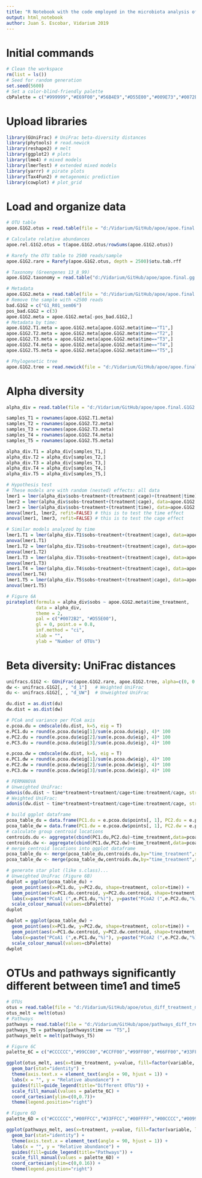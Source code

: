 ---
title: "R Notebook with the code employed in the microbiota analysis of the following paper: Green Coffee Extract Improves Cardiometabolic Parameters and Modulates Gut Microbiota in High-Fat-Diet-Fed ApoE-/- Mice; doi:10.3390/nu11030497"
output: html_notebook
author: Juan S. Escobar, Vidarium 2019
---

# Initial commands
```{r Initial commands}
# Clean the workspace
rm(list = ls())
# Seed for random generation
set.seed(5600)
# Set a color-blind-friendly palette
cbPalette = c("#999999","#E69F00","#56B4E9","#D55E00","#009E73","#0072B2","#F0E442","#CC79A7","#99CC00","#660000")

```

# Upload libraries
```{r Upload libraries}
library(GUniFrac) # UniFrac beta-diversity distances
library(phytools) # read.newick
library(reshape2) # melt
library(ggplot2) # plots
library(lme4) # mixed models
library(lmerTest) # extended mixed models
library(yarrr) # pirate plots
library(Tax4Fun2) # metagenomic prediction
library(cowplot) # plot_grid
```

# Load and organize data
```{r Load datasets}
# OTU table
apoe.G1G2.otus = read.table(file = "d:/Vidarium/GitHub/apoe/apoe.final.G1G2.clean.otus", sep = "\t", row.names = 1, header = T)

# Calculate relative abundances
apoe.rel.G1G2.otus = t(apoe.G1G2.otus/rowSums(apoe.G1G2.otus))

# Rarefy the OTU table to 2500 reads/sample
apoe.G1G2.rare = Rarefy(apoe.G1G2.otus, depth = 2500)$otu.tab.rff

# Taxonomy (Greengenes 13_8_99)
apoe.G1G2.taxonomy = read.table("d:/Vidarium/GitHub/apoe/apoe.final.gg.0.03.cons.taxonomy", sep = "\t", row.names = 1, header = T)

# Metadata
apoe.G1G2.meta = read.table(file = "d:/Vidarium/GitHub/apoe/apoe.final.G1G2.clean.meta", sep = "\t", row.names = 1, header = T)
# Remove the sample with <2500 reads
bad.G1G2 = c("G1_R01_sem06")
pos_bad.G1G2 = c(3)
apoe.G1G2.meta = apoe.G1G2.meta[-pos_bad.G1G2,]
# Metadata by time:
apoe.G1G2.T1.meta = apoe.G1G2.meta[apoe.G1G2.meta$time=="T1",]
apoe.G1G2.T2.meta = apoe.G1G2.meta[apoe.G1G2.meta$time=="T2",]
apoe.G1G2.T3.meta = apoe.G1G2.meta[apoe.G1G2.meta$time=="T3",]
apoe.G1G2.T4.meta = apoe.G1G2.meta[apoe.G1G2.meta$time=="T4",]
apoe.G1G2.T5.meta = apoe.G1G2.meta[apoe.G1G2.meta$time=="T5",]

# Phylogenetic tree
apoe.G1G2.tree = read.newick(file = "d:/Vidarium/GitHub/apoe/apoe.final.0.03.rep.G1G2.phylip.clean.tre")
```

# Alpha diversity
```{r}
alpha_div = read.table(file = "d:/Vidarium/GitHub/apoe/apoe.final.G1G2.clean.groups.summary", sep = "\t", header = T, row.names = 2)

samples_T1 = rownames(apoe.G1G2.T1.meta)
samples_T2 = rownames(apoe.G1G2.T2.meta)
samples_T3 = rownames(apoe.G1G2.T3.meta)
samples_T4 = rownames(apoe.G1G2.T4.meta)
samples_T5 = rownames(apoe.G1G2.T5.meta)

alpha_div.T1 = alpha_div[samples_T1,]
alpha_div.T2 = alpha_div[samples_T2,]
alpha_div.T3 = alpha_div[samples_T3,]
alpha_div.T4 = alpha_div[samples_T4,]
alpha_div.T5 = alpha_div[samples_T5,]

# Hypothesis test
# These models are with random (nested) effects: all data
lmer1 = lmer(alpha_div$sobs~treatment+(treatment|cage)+(treatment|time), data=apoe.G1G2.meta)
lmer2 = lmer(alpha_div$sobs~treatment+(treatment|cage), data=apoe.G1G2.meta)
lmer3 = lmer(alpha_div$sobs~treatment+(treatment|time), data=apoe.G1G2.meta)
anova(lmer1, lmer2, refit=FALSE) # this is to test the time effect
anova(lmer1, lmer3, refit=FALSE) # this is to test the cage effect

# Similar models analyzed by time
lmer1.T1 = lmer(alpha_div.T1$sobs~treatment+(treatment|cage), data=apoe.G1G2.T1.meta)
anova(lmer1.T1)
lmer1.T2 = lmer(alpha_div.T2$sobs~treatment+(treatment|cage), data=apoe.G1G2.T2.meta)
anova(lmer1.T2)
lmer1.T3 = lmer(alpha_div.T3$sobs~treatment+(treatment|cage), data=apoe.G1G2.T3.meta)
anova(lmer1.T3)
lmer1.T4 = lmer(alpha_div.T4$sobs~treatment+(treatment|cage), data=apoe.G1G2.T4.meta)
anova(lmer1.T4)
lmer1.T5 = lmer(alpha_div.T5$sobs~treatment+(treatment|cage), data=apoe.G1G2.T5.meta)
anova(lmer1.T5)

# Figure 6A
pirateplot(formula = alpha_div$sobs ~ apoe.G1G2.meta$time_treatment,
           data = alpha_div,
           theme = 2,
           pal = c("#0072B2", "#D55E00"),
           gl = 0, point.o = 0.8,
           inf.method = "ci",
           xlab = "",
           ylab = "Number of OTUs")

```

# Beta diversity: UniFrac distances
```{r}
unifracs.G1G2 <- GUniFrac(apoe.G1G2.rare, apoe.G1G2.tree, alpha=c(0, 0.5, 1))$unifracs
dw <- unifracs.G1G2[, , "d_1"]   # Weighted UniFrac
du <- unifracs.G1G2[, , "d_UW"]  # Unweighted UniFrac    

du.dist = as.dist(du)
dw.dist = as.dist(dw)

# PCoA and variance per PCoA axis
e.pcoa.du = cmdscale(du.dist, k=5, eig = T)
e.PC1.du = round(e.pcoa.du$eig[1]/sum(e.pcoa.du$eig), 4)* 100
e.PC2.du = round(e.pcoa.du$eig[2]/sum(e.pcoa.du$eig), 4)* 100
e.PC3.du = round(e.pcoa.du$eig[3]/sum(e.pcoa.du$eig), 4)* 100

e.pcoa.dw = cmdscale(dw.dist, k=5, eig = T)
e.PC1.dw = round(e.pcoa.dw$eig[1]/sum(e.pcoa.dw$eig), 4)* 100
e.PC2.dw = round(e.pcoa.dw$eig[2]/sum(e.pcoa.dw$eig), 4)* 100
e.PC3.dw = round(e.pcoa.dw$eig[3]/sum(e.pcoa.dw$eig), 4)* 100

# PERMANOVA
# Unweighted UniFrac:
adonis(du.dist ~ time*treatment+treatment/cage+time:treatment/cage, strata=apoe.G1G2.meta$cage, data = apoe.G1G2.meta)
# Weighted UniFrac:
adonis(dw.dist ~ time*treatment+treatment/cage+time:treatment/cage, strata=apoe.G1G2.meta$cage, data = apoe.G1G2.meta)

# build ggplot dataframe
pcoa_table_du = data.frame(PC1.du = e.pcoa.du$points[, 1], PC2.du = e.pcoa.du$points[, 2], PC3.du = e.pcoa.du$points[, 3], time = apoe.G1G2.meta$time, treatment = apoe.G1G2.meta$treatment, time_treatment = apoe.G1G2.meta$time_treatment, label = row.names(apoe.G1G2.meta))
pcoa_table_dw = data.frame(PC1.dw = e.pcoa.dw$points[, 1], PC2.dw = e.pcoa.dw$points[, 2], PC3.dw = e.pcoa.dw$points[, 3], time = apoe.G1G2.meta$time, treatment = apoe.G1G2.meta$treatment, time_treatment = apoe.G1G2.meta$time_treatment, label = row.names(apoe.G1G2.meta))
# calculate group centroid locations
centroids.du <- aggregate(cbind(PC1.du,PC2.du)~time_treatment,data=pcoa_table_du,mean)
centroids.dw <- aggregate(cbind(PC1.dw,PC2.dw)~time_treatment,data=pcoa_table_dw,mean)
# merge centroid locations into ggplot dataframe
pcoa_table_du <- merge(pcoa_table_du,centroids.du,by="time_treatment",suffixes=c("",".centroid"))
pcoa_table_dw <- merge(pcoa_table_dw,centroids.dw,by="time_treatment",suffixes=c("",".centroid"))

# generate star plot (like s.class)...
# Unweighted UniFrac (Figure 6B)
duplot = ggplot(pcoa_table_du) +
  geom_point(aes(x=PC1.du, y=PC2.du, shape=treatment, color=time)) +
  geom_point(aes(x=PC1.du.centroid, y=PC2.du.centroid, shape=treatment, color=time, size=1)) +
  labs(x=paste("PCoA1 (",e.PC1.du,"%)"), y=paste("PCoA2 (",e.PC2.du,"%)")) +
  scale_colour_manual(values=cbPalette)
duplot

dwplot = ggplot(pcoa_table_dw) +
  geom_point(aes(x=PC1.dw, y=PC2.dw, shape=treatment, color=time)) +
  geom_point(aes(x=PC1.dw.centroid, y=PC2.dw.centroid, shape=treatment, color=time, size=1)) +
  labs(x=paste("PCoA1 (",e.PC1.dw,"%)"), y=paste("PCoA2 (",e.PC2.dw,"%)")) +
  scale_colour_manual(values=cbPalette)
dwplot

```

# OTUs and pathways significantly different between time1 and time5
```{r}
# OTUs
otus = read.table(file = "d:/Vidarium/GitHub/apoe/otus_diff_treatment_median_newest.txt", header=T)
otus_melt = melt(otus)
# Pathways
pathways = read.table(file = "d:/Vidarium/GitHub/apoe/pathways_diff_treatment_median_newest.txt", header=T)
pathways_T5 = pathways[pathways$time == "T5",]
pathways_melt = melt(pathways_T5)

# Figure 6C
palette_6C = c("#CCCCCC","#99CC00","#CCFF00","#99FF00","#66FF00","#33FF00","#00CC00","#33CC33","#006600","#003300","#00FF33","#00FF66","#00FF99","#000033","#000066","#000099","#0000CC","#0000FF","#3366CC","#FF3300","#FF6600","#FF9900","#FFCC66","#FF9966","#FF6633","#CC3300","#660000")

ggplot(otus_melt, aes(x=time_treatment, y=value, fill=factor(variable, levels = c("Other","Bacteria_unclassified","Adlercreutzia","Bacteroides","Bacteroidales_S24_7","Lactobacillus","Lactobacillus_reuteri","Clostridium","Clostridiales","Allobaculum","Coprobacillus","Sutterella","Mollicutes_RF39","Mogibacteriaceae","Coprococcus","Dorea","Ruminococcus","Firmicutes_unclassified","Desulfovibrio_C21_c20","Lactococcus","Streptococcus","Clostridium_celatum","Clostridiaceae_SMB53","Lachnospiraceae","Ruminococcus_gnavus","Ruminococcaceae","Oscillospira")))) + 
  geom_bar(stat="identity") +
  theme(axis.text.x = element_text(angle = 90, hjust = 1)) +
  labs(x = "", y = "Relative abundance") +
  guides(fill=guide_legend(title="Different OTUs")) +
  scale_fill_manual(values = palette_6C) +
  coord_cartesian(ylim=c(0,0.7))+
  theme(legend.position="right")

# Figure 6D
palette_6D = c("#CCCCCC","#00FFCC","#33FFCC","#00FFFF","#00CCCC","#009999","#006666","#003333","#3399CC","#3366CC","#0000FF","#0000CC","#000099","#000066","#000033","#FFCC00","#FF9900","#FF6600","#FF3300","#CC9900","#FFCC33","#FFCC66","#FF9966","#FF6633","#CC3300")

ggplot(pathways_melt, aes(x=treatment, y=value, fill=factor(variable, levels = c("other","ko00511.Other_glycan_degradation","ko00600.Sphingolipid_metabolism","ko00190.Oxidative_phosphorylation","ko00920.Sulfur_metabolism","ko03070.Bacterial_secretion_system","ko04142.Lysosome","ko00603.Glycosphingolipid_biosynthesis","ko00531.Glycosaminoglycan_degradation","ko03018.RNA_degradation","ko00513.Various_types_of_N.glycan_biosynthesis","ko00604.Glycosphingolipid_biosynthesis","ko01503.Cationic_antimicrobial_peptide_.CAMP._resistance","ko00250.Alanine._aspartate_and_glutamate_metabolism","ko00140.Steroid_hormone_biosynthesis","ko02010.ABC_transporters","ko00500.Starch_and_sucrose_metabolism","ko01212.Fatty_acid_metabolism","ko00640.Propanoate_metabolism","ko00061.Fatty_acid_biosynthesis","ko00740.Riboflavin_metabolism","ko00561.Glycerolipid_metabolism","ko00480.Glutathione_metabolism","ko05150.Staphylococcus_aureus_infection","ko00983.Drug_metabolism_other_enzymes")))) + 
  geom_bar(stat="identity") +
  theme(axis.text.x = element_text(angle = 90, hjust = 1)) +
  labs(x = "", y = "Relative abundance") +
  guides(fill=guide_legend(title="Pathways")) +
  scale_fill_manual(values = palette_6D) +
  coord_cartesian(ylim=c(0,0.16)) +
  theme(legend.position="right")

```